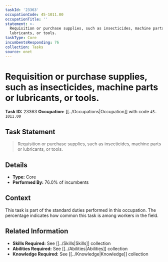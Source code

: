 ```yaml
---
taskId: '23363'
occupationCode: 45-1011.00
occupationTitle: ''
statement: >-
  Requisition or purchase supplies, such as insecticides, machine parts or
  lubricants, or tools.
taskType: Core
incumbentsResponding: 76
collection: Tasks
source: onet
---
```

# Requisition or purchase supplies, such as insecticides, machine parts or lubricants, or tools.

**Task ID:** 23363
**Occupation:** [[../Occupations|Occupation]] with code `45-1011.00`

## Task Statement

> Requisition or purchase supplies, such as insecticides, machine parts or lubricants, or tools.

## Details

- **Type:** Core
- **Performed By:** 76.0% of incumbents

## Context

This task is part of the standard duties performed in this occupation. The percentage indicates how common this task is among workers in the field.

## Related Information

- **Skills Required:** See [[../Skills|Skills]] collection
- **Abilities Required:** See [[../Abilities|Abilities]] collection
- **Knowledge Required:** See [[../Knowledge|Knowledge]] collection
